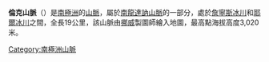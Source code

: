 {{coord|72|2|S|24|42|E|source:GNIS|display=title}}

'''倫克山脈'''（{{lang-no|Lunckeryggen}}）是[[南極洲|南極洲]]的[[山脈|山脈]]，屬於[[南龍達訥山脈|南龍達訥山脈]]的一部分，處於[[詹寧斯冰川|詹寧斯冰川]]和[[耶爾冰川|耶爾冰川]]之間，全長19公里，該山脈由[[挪威|挪威]]製圖師繪入地圖，最高點海拔高度3,020米。

{{Antarctica-geo-stub}}
[[Category:南極洲山脈|Category:南極洲山脈]]